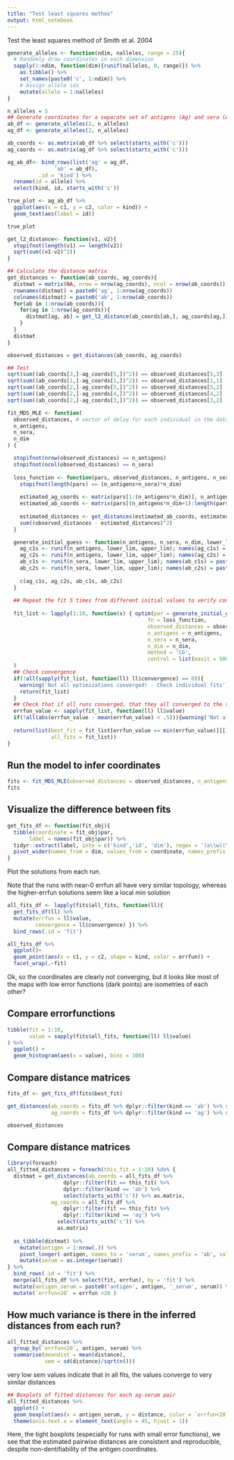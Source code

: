 ```yaml
---
title: "Test least squares methos"
output: html_notebook
---
```


Test the least squares method of Smith et al. 2004

```r
generate_alleles <- function(ndim, nalleles, range = 25){
  # Randomly draw coordinates in each dimension
  sapply(1:ndim, function(dim){runif(nalleles, 0, range)}) %>%
    as.tibble() %>%
    set_names(paste0('c', 1:ndim)) %>%
    # Assign allele ids
    mutate(allele = 1:nalleles)
}
```

```r
n_alleles = 5
## Generate coordinates for a separate set of antigens (Ag) and sera (Ab)
ab_df <- generate_alleles(2, n_alleles)
ag_df <- generate_alleles(2, n_alleles)

ab_coords <- as.matrix(ab_df %>% select(starts_with('c')))
ag_coords <- as.matrix(ag_df %>% select(starts_with('c')))

ag_ab_df<- bind_rows(list('ag' = ag_df,
               'ab' = ab_df),
          .id = 'kind') %>%
  rename(id = allele) %>%
  select(kind, id, starts_with('c'))

true_plot <- ag_ab_df %>%
  ggplot(aes(x = c1, y = c2, color = kind)) +
  geom_text(aes(label = id))

true_plot
```

```r
get_l2_distance<- function(v1, v2){
  stopifnot(length(v1) == length(v2))
  sqrt(sum((v1-v2)^2))
}

## Calculate the distance matrix
get_distances <- function(ab_coords, ag_coords){
  distmat = matrix(NA, nrow = nrow(ag_coords), ncol = nrow(ab_coords))
  rownames(distmat) = paste0('ag', 1:nrow(ag_coords))
  colnames(distmat) = paste0('ab', 1:nrow(ab_coords))
  for(ab in 1:nrow(ab_coords)){
    for(ag in 1:nrow(ag_coords)){
      distmat[ag, ab] = get_l2_distance(ab_coords[ab,], ag_coords[ag,])
    }
  }
  distmat
}
```

```r
observed_distances = get_distances(ab_coords, ag_coords)

## Test
sqrt(sum((ab_coords[3,]-ag_coords[5,])^2)) == observed_distances[5,3]
sqrt(sum((ab_coords[1,]-ag_coords[1,])^2)) == observed_distances[1,1]
sqrt(sum((ab_coords[2,]-ag_coords[5,])^2)) == observed_distances[5,2]
sqrt(sum((ab_coords[2,]-ag_coords[4,])^2)) == observed_distances[4,2]
sqrt(sum((ab_coords[2,]-ag_coords[3,])^2)) == observed_distances[3,2]
```


```r
fit_MDS_MLE <- function(
  observed_distances, # vector of delay for each individual in the data
  n_antigens,
  n_sera,
  n_dim
) {

  stopifnot(nrow(observed_distances) == n_antigens)
  stopifnot(ncol(observed_distances) == n_sera)
  
  loss_function <- function(pars, observed_distances, n_antigens, n_sera, n_dim){
    stopifnot(length(pars) == (n_antigens+n_sera)*n_dim)
    
    estimated_ag_coords <- matrix(pars[1:(n_antigens*n_dim)], n_antigens, n_dim)
    estimated_ab_coords <- matrix(pars[(n_antigens*n_dim+1):length(pars)], n_sera, n_dim)
    
    estimated_distances <- get_distances(estimated_ab_coords, estimated_ag_coords)
    sum((observed_distances - estimated_distances)^2)
  }

  generate_initial_guess <- function(n_antigens, n_sera, n_dim, lower_lim, upper_lim){
    ag_c1s <- runif(n_antigens, lower_lim, upper_lim); names(ag_c1s) = paste0('ag', 1:n_antigens, 'c1')
    ag_c2s <- runif(n_antigens, lower_lim, upper_lim); names(ag_c2s) = paste0('ag', 1:n_antigens, 'c2')
    ab_c1s <- runif(n_sera, lower_lim, upper_lim); names(ab_c1s) = paste0('ab', 1:n_antigens, 'c1')
    ab_c2s <- runif(n_sera, lower_lim, upper_lim); names(ab_c2s) = paste0('ab', 1:n_antigens, 'c2')
    
    c(ag_c1s, ag_c2s, ab_c1s, ab_c2s)
  }
  
  ## Repeat the fit 5 times from different initial values to verify convergence
  
  fit_list <- lapply(1:10, function(x) { optim(par = generate_initial_guess(n_antigens, n_sera, n_dim, lower_lim = 0, upper_lim = 50),
                                             fn = loss_function,
                                             observed_distances = observed_distances,
                                             n_antigens = n_antigens, 
                                             n_sera = n_sera,
                                             n_dim = n_dim,
                                             method = 'CG',
                                             control = list(maxit = 500))}
  )
  ## Check convergence
  if(!all(sapply(fit_list, function(ll) ll$convergence) == 0)){
    warning('Not all optimizations converged! - Check individual fits')
    return(fit_list)
  }
  ## Check that if all runs converged, that they all converged to the same solution
  errfun_value <- sapply(fit_list, function(ll) ll$value)
  if(!all(abs(errfun_value - mean(errfun_value) < .5))){warning('Not all runs converged to the same solution. Check individual fits.')}
  
  return(list(best_fit = fit_list[errfun_value == min(errfun_value)][[1]],
              all_fits = fit_list))
}

```


## Run the model to infer coordinates 
```r
fits <- fit_MDS_MLE(observed_distances = observed_distances, n_antigens = n_alleles, n_sera = n_alleles, n_dim = 2)
fits
```
## Visualize the difference between fits
```r
get_fits_df <- function(fit_obj){
  tibble(coordinate = fit_obj$par,
       label = names(fit_obj$par)) %>%
  tidyr::extract(label, into = c('kind','id', 'dim'), regex = '(a\\w)(\\d)c(\\d)', convert = T) %>%
  pivot_wider(names_from = dim, values_from = coordinate, names_prefix = 'c') 
}
```


Plot the solutions from each run.

Note that the runs with near-0 errfun all have very similar topology, whereas the higher-errfun solutions seem like a local min solution
```r
all_fits_df <- lapply(fits$all_fits, function(ll){ 
  get_fits_df(ll) %>%
  mutate(errfun = ll$value,
         convergence = ll$convergence) }) %>%
  bind_rows(.id = 'fit')
```

```r
all_fits_df %>%
  ggplot()+
  geom_point(aes(x = c1, y = c2, shape = kind, color = errfun)) +
  facet_wrap(.~fit)
```
Ok, so the coordinates are clearly not converging, but it looks like most of the maps with low error functions (dark points) are isometries of each other?



## Compare errorfunctions
```r
tibble(fit = 1:10,
       value = sapply(fits$all_fits, function(ll) ll$value)
) %>%
  ggplot() +
  geom_histogram(aes(x = value), bins = 100)
```



## Compare distance matrices
```r
fits_df <- get_fits_df(fits$best_fit)

get_distances(ab_coords = fits_df %>% dplyr::filter(kind == 'ab') %>% select(starts_with('c')) %>% as.matrix,
              ag_coords = fits_df %>% dplyr::filter(kind == 'ag') %>% select(starts_with('c')) %>% as.matrix)

observed_distances
```


## Compare distance matrices
```r
library(foreach)
all_fitted_distances = foreach(this_fit = 1:10) %do% {
  distmat = get_distances(ab_coords = all_fits_df %>% 
                  dplyr::filter(fit == this_fit) %>% 
                  dplyr::filter(kind == 'ab') %>% 
                  select(starts_with('c')) %>% as.matrix,
              ag_coords = all_fits_df %>% 
                  dplyr::filter(fit == this_fit) %>%
                  dplyr::filter(kind == 'ag') %>% 
                select(starts_with('c')) %>% 
                as.matrix)
  
  as_tibble(distmat) %>%
    mutate(antigen = 1:nrow(.)) %>%
    pivot_longer(-antigen, names_to = 'serum', names_prefix = 'ab', values_to = 'distance') %>%
    mutate(serum = as.integer(serum))
} %>%
  bind_rows(.id = 'fit') %>%
  merge(all_fits_df %>% select(fit, errfun), by = 'fit') %>%
  mutate(antigen_serum = paste0('antigen', antigen, '_serum', serum)) %>%
  mutate(`errfun<20` = errfun <20 ) 
```

## How much variance is there in the inferred distances from each run?
```r
all_fitted_distances %>%
  group_by(`errfun<20`, antigen, serum) %>%
  summarise(meandist = mean(distance),
            sem = sd(distance)/sqrt(n()))
```

very low sem values indicate that in all fits, the values converge to very similar distances



```r
## Boxplots of fitted distances for each ag-serum pair
all_fitted_distances %>%
  ggplot() +
  geom_boxplot(aes(x = antigen_serum, y = distance, color = `errfun<20`)) +
  theme(axis.text.x = element_text(angle = 45, hjust = 1))  
```

Here, the tight boxplots (especially for runs with small error functions), we see that the estimated pairwise distances are consistent and reproducible, despite non-dentifiability of the antigen coordinates.

